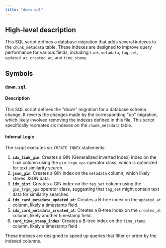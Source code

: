 ```yaml
---
title: "down.sql"
---
```


## High-level description
This SQL script defines a database migration that adds several indexes to the `chunk_metadata` table. These indexes are designed to improve query performance for various fields, including `link`, `metadata`, `tag_set`, `updated_at`, `created_at`, and `time_stamp`.

## Symbols
### `down.sql`
#### Description
This SQL script defines the "down" migration for a database schema change. It reverts the changes made by the corresponding "up" migration, which likely involved removing the indexes defined in this file. This script specifically recreates six indexes on the `chunk_metadata` table.

#### Internal Logic
The script executes six `CREATE INDEX` statements:

1. **`idx_link_gin`**: Creates a GIN (Generalized Inverted Index) index on the `link` column using the `gin_trgm_ops` operator class, which is optimized for text similarity search.
2. **`json_gin`**: Creates a GIN index on the `metadata` column, which likely stores JSON data.
3. **`idx_gist`**: Creates a GIN index on the `tag_set` column using the `gin_trgm_ops` operator class, suggesting that `tag_set` might contain text data for similarity searches.
4. **`idx_card_metadata_updated_at`**: Creates a B-tree index on the `updated_at` column, likely a timestamp field.
5. **`idx_card_metadata_created_at`**: Creates a B-tree index on the `created_at` column, likely another timestamp field.
6. **`card_time_stamp_index`**: Creates a B-tree index on the `time_stamp` column, likely a timestamp field.

These indexes are designed to speed up queries that filter or order by the indexed columns. 
